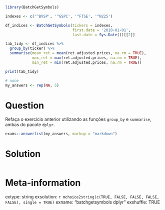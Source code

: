 ```r
library(BatchGetSymbols)

indexes <- c('^BVSP', '^GSPC', '^FTSE', '^N225')

df_indices <- BatchGetSymbols(tickers = indexes, 
                              first.date = '2010-01-01',
                              last.date = Sys.Date())[[2]]

tab_tidy <- df_indices %>%
  group_by(ticker) %>%
  summarise(mean_ret = mean(ret.adjusted.prices, na.rm = TRUE),
            max_ret = max(ret.adjusted.prices, na.rm = TRUE),
            min_ret = min(ret.adjusted.prices, na.rm = TRUE))

print(tab_tidy)
```

```r
# none
my_answers <- rep(NA, 5)

```

Question
========

Refaça o exercício anterior utilizando as funções `group_by` e `summarise`, ambas do pacote `dplyr`.

```r
exams::answerlist(my_answers, markup = "markdown")
```

Solution
================

```r
```


Meta-information
================
extype: string
exsolution: `r mchoice2string(c(TRUE, FALSE, FALSE, FALSE, FALSE), single = TRUE)`
exname: "batchgetsymbols dplyr"
exshuffle: TRUE

